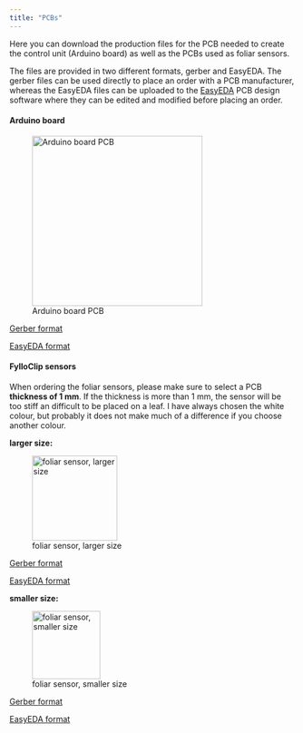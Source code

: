 ```yaml
---
title: "PCBs"
---
```


Here you can download the production files for the PCB needed to create the control unit (Arduino board) as well as the PCBs used as foliar sensors.

The files are provided in two different formats, gerber and EasyEDA. The gerber files can be used directly to place an order with a PCB manufacturer, whereas the EasyEDA files can be uploaded to the [EasyEDA](https://easyeda.com/ "EasyEDA PCB design software") PCB design software where they can be edited and modified before placing an order.

#### **Arduino board**

![Arduino board PCB](Arduino_board.jpg){fig-align="left" width="300"}

[Gerber format](https://github.com/FylloClip/FylloClip-foliar-sensor/blob/main/PCB%20production%20files/Arduino_board/gerber/Gerber_PCB_Arduino_LoRa_board.zip)

[EasyEDA format](https://github.com/FylloClip/FylloClip-foliar-sensor/blob/main/PCB%20production%20files/Arduino_board/EasyEda/PCB_Arduino_LoRa_board.json)

#### **FylloClip sensors**

When ordering the foliar sensors, please make sure to select a PCB **thickness of 1 mm**. If the thickness is more than 1 mm, the sensor will be too stiff an difficult to be placed on a leaf. I have always chosen the white colour, but probably it does not make much of a difference if you choose another colour.

**larger size:**

![foliar sensor, larger size](FylloClip_large_size.jpg){fig-align="left" width="150"}

[Gerber format](https://github.com/FylloClip/FylloClip-foliar-sensor/blob/main/PCB%20production%20files/foliar_sensor/gerber/Gerber_larger_size.zip)

[EasyEDA format](https://github.com/FylloClip/FylloClip-foliar-sensor/blob/main/PCB%20production%20files/foliar_sensor/EasyEda/larger_size_sensor.json)

**smaller size:**

![foliar sensor, smaller size](FylloClip_small_size.jpg){fig-align="left" width="120"}

[Gerber format](https://github.com/FylloClip/FylloClip-foliar-sensor/blob/main/PCB%20production%20files/foliar_sensor/gerber/Gerber_small_size.zip)

[EasyEDA format](https://github.com/FylloClip/FylloClip-foliar-sensor/blob/main/PCB%20production%20files/foliar_sensor/EasyEda/small_size_sensor.json)
